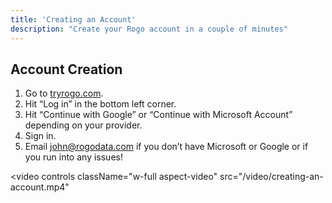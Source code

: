 ```yaml
---
title: 'Creating an Account'
description: "Create your Rogo account in a couple of minutes"
---
```


## Account Creation

1. Go to [tryrogo.com](https://tryrogo.com/).
2. Hit “Log in” in the bottom left corner.
3. Hit “Continue with Google” or “Continue with Microsoft Account” depending on your provider.
4. Sign in.
5. Email [john@rogodata.com](mailto:john@rogodata.com) if you don’t have Microsoft or Google or if you run into any issues!

<video
  controls
  className="w-full aspect-video"
  src="/video/creating-an-account.mp4"
></video>





